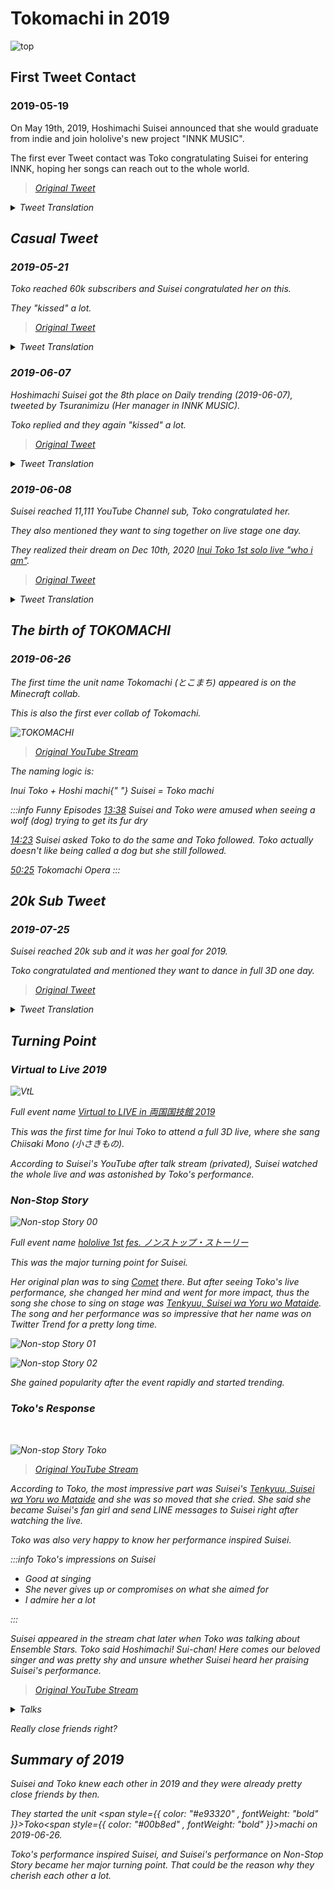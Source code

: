 ---
---

# Tokomachi in 2019

![top](./top/top_01.jpg)

## First Tweet Contact

### 2019-05-19

On May 19th, 2019, Hoshimachi Suisei announced that she would graduate from indie and join hololive's new project "INNK MUSIC".

The first ever Tweet contact was Toko congratulating Suisei for entering INNK, hoping her songs can reach out to the whole world.

> [<i class="fa-brands fa-twitter" /> Original Tweet](https://twitter.com/suisei_hosimati/status/1130054368886050816)

<details> <summary>Tweet Translation</summary>

<img
  src={require("./twitter/20190519_01.jpg").default}
  style={{ width: "35rem" }}
/>
<br />
<img
  src={require("./twitter/20190519_02.jpg").default}
  style={{ width: "35rem" }}
/>

</details>

## Casual Tweet

### 2019-05-21

Toko reached 60k subscribers and Suisei congratulated her on this.

They "kissed" a lot.

> [<i class="fa-brands fa-twitter" /> Original Tweet](https://twitter.com/suisei_hosimati/status/1130814178250317825)

<details> <summary>Tweet Translation</summary>

<img
  src={require("./twitter/20190521_01.jpg").default}
  style={{ width: "35rem" }}
/>
<br />
<img src={require("./twitter/20190521_02.jpg").default} style={{ width: "35rem" }} />
<br />
<img
  src={require("./twitter/20190521_03.jpg").default}
  style={{ width: "35rem" }}
/>

Note:

- The "signing" context is blurry but could be related to Ensemble Stars events.
- "3 of us" probably refers to [<i class="fa-brands fa-youtube" /> Hiro Minamori (graduated)](https://www.youtube.com/channel/UCuGMkxJA_icuiF01u8f3Y2Q)

</details>

### 2019-06-07

Hoshimachi Suisei got the 8th place on Daily trending (2019-06-07), tweeted by Tsuranimizu (Her manager in INNK MUSIC).

Toko replied and they again "kissed" a lot.

> [<i class="fa-brands fa-twitter" /> Original Tweet](https://twitter.com/suisei_hosimati/status/1136678053243834370)

<details> <summary>Tweet Translation</summary>

<img
  src={require("./twitter/20190607_01.jpg").default}
  style={{ width: "35rem" }}
/>
<br />
<img
  src={require("./twitter/20190607_02.jpg").default}
  style={{ width: "35rem" }}
/>
<br />
<img
  src={require("./twitter/20190607_03.jpg").default}
  style={{ width: "35rem" }}
/>

</details>

### 2019-06-08

Suisei reached 11,111 YouTube Channel sub, Toko congratulated her.

They also mentioned they want to sing together on live stage one day.

They realized their dream on Dec 10th, 2020 [<i class="fa-solid fa-music" /> Inui Toko 1st solo live "who i am"](/docs/topics/toko_who_i_am).

> [<i class="fa-brands fa-twitter" /> Original Tweet](https://twitter.com/suisei_hosimati/status/1137100337465085952)

<details> <summary>Tweet Translation</summary>

<img
  src={require("./twitter/20190608_01.jpg").default}
  style={{ width: "35rem" }}
/>
<br />
<img
  src={require("./twitter/20190608_02.jpg").default}
  style={{ width: "35rem" }}
/>
<br />
<img
  src={require("./twitter/20190608_03.jpg").default}
  style={{ width: "35rem" }}
/>
<br />
<img
  src={require("./twitter/20190608_04.jpg").default}
  style={{ width: "35rem" }}
/>
<br />
<img
  src={require("./twitter/20190608_05.jpg").default}
  style={{ width: "35rem" }}
/>
<br />
<img
  src={require("./twitter/20190608_06.jpg").default}
  style={{ width: "35rem" }}
/>
<br />
<img
  src={require("./twitter/20190608_07.jpg").default}
  style={{ width: "35rem" }}
/>

</details>

## The birth of TOKOMACHI

### 2019-06-26

The first time the unit name Tokomachi (とこまち) appeared is on the Minecraft collab.

This is also the first ever collab of Tokomachi.

![TOKOMACHI](./youtube/20190626_01.jpg)

> [<i class="fa-brands fa-youtube" /> Original YouTube Stream](https://youtu.be/Kr1jxq0ms00)

The naming logic is:

<p style={{ textAlign: "center" }}>
  Inui<span style={{ color: "#e93320", fontWeight: "bold" }}> Toko</span> +
  Hoshi
  <span style={{ color: "#00b8ed", fontWeight: "bold", textAlign: "center" }}>
    machi{" "}
  </span>
  Suisei = <span style={{ color: "#e93320", fontWeight: "bold" }}>Toko</span>
  <span style={{ color: "#00b8ed", fontWeight: "bold", textAlign: "center" }}>
    machi
  </span>
</p>

:::info Funny Episodes
[13:38](https://youtu.be/Kr1jxq0ms00&t=818s) Suisei and Toko were amused when seeing a wolf (dog) trying to get its fur dry

[14:23](https://youtu.be/Kr1jxq0ms00&t=863s) Suisei asked Toko to do the same and Toko followed. Toko actually doesn't like being called a _dog_ but she still followed.

[50:25](https://youtu.be/Kr1jxq0ms00&t=3025s) Tokomachi Opera
:::

## 20k Sub Tweet

### 2019-07-25

Suisei reached 20k sub and it was her goal for 2019.

Toko congratulated and mentioned they want to dance in full 3D one day.

> [<i class="fa-brands fa-twitter" /> Original Tweet](https://twitter.com/suisei_hosimati/status/1154679477605036034)

<details> <summary>Tweet Translation</summary>

<img
  src={require("./twitter/20190725_01.jpg").default}
  style={{ width: "35rem" }}
/>
<br />
<img
  src={require("./twitter/20190725_02.jpg").default}
  style={{ width: "35rem" }}
/>
<br />
<img
  src={require("./twitter/20190725_03.jpg").default}
  style={{ width: "35rem" }}
/>

</details>

## Turning Point

### Virtual to Live 2019

![VtL](./youtube/vtl.jpg)

Full event name [Virtual to LIVE in 両国国技館 2019](https://event.nijisanji.app/vtlryougoku2019/)

This was the first time for Inui Toko to attend a full 3D live, where she sang Chiisaki Mono (小さきもの).

According to Suisei's YouTube after talk stream (privated), Suisei watched the whole live and was astonished by Toko's performance.

### Non-Stop Story

![Non-stop Story 00](./youtube/nss.jpg)

Full event name [hololive 1st fes. ノンストップ・ストーリー](https://www.nonstop.hololive.tv/)

This was the major turning point for Suisei.

Her original plan was to sing [<i class="fa-solid fa-meteor" /> _Comet_](https://youtu.be/3cqV5BKJHyk) there. But after seeing Toko's live performance, she changed her mind and went for more _impact_, thus the song she chose to sing on stage was [<i class="fa-solid fa-meteor" /> _Tenkyuu, Suisei wa Yoru wo Mataide_](https://youtu.be/zLak0dxBKpM). The song and her performance was so impressive that her name was on Twitter Trend for a pretty long time.

![Non-stop Story 01](./youtube/nss_suisei_01.jpg)

![Non-stop Story 02](./youtube/nss_suisei_02.jpg)

She gained popularity after the event rapidly and started trending.

### Toko's Response

<br />

![Non-stop Story Toko](./youtube/nss_toko_01.jpg)

> [<i class="fa-brands fa-youtube" /> Original YouTube Stream](https://youtu.be/CJD2mkpSkJs&t=4119s)

According to Toko, the most impressive part was Suisei's [<i class="fa-solid fa-meteor" /> _Tenkyuu, Suisei wa Yoru wo Mataide_](https://youtu.be/zLak0dxBKpM) and she was so moved that she cried. She said she became Suisei's fan girl and send LINE messages to Suisei right after watching the live.

Toko was also very happy to know her performance inspired Suisei.

:::info Toko's impressions on Suisei

- Good at singing
- She never gives up or compromises on what she aimed for
- I admire her a lot

:::

Suisei appeared in the stream chat later when Toko was talking about Ensemble Stars. Toko said _Hoshimachi! Sui-chan! Here comes our beloved singer_ and was pretty shy and unsure whether Suisei heard her praising Suisei's performance.

> [<i class="fa-brands fa-youtube" /> Original YouTube Stream](https://youtu.be/CJD2mkpSkJs?t=5810)

<details> <summary>Talks</summary>

:comet: : You praised my performance? I will check the archive later!

:tropical_drink: : OK I will cut that part.

:tropical_drink: : Oh wait don't go, I still got something about EnSta to tell you!

(Talking about EnSta)

:comet: : Tell me more on LINE!

</details>

Really close friends right?

## Summary of 2019

Suisei and Toko knew each other in 2019 and they were already pretty close friends by then.

They started the unit <span style={{ color: "#e93320" , fontWeight: "bold" }}>Toko</span><span style={{ color: "#00b8ed" , fontWeight: "bold" }}>machi</span> on 2019-06-26.

Toko's performance inspired Suisei, and Suisei's performance on Non-Stop Story became her major turning point. That could be the reason why they cherish each other a lot.
